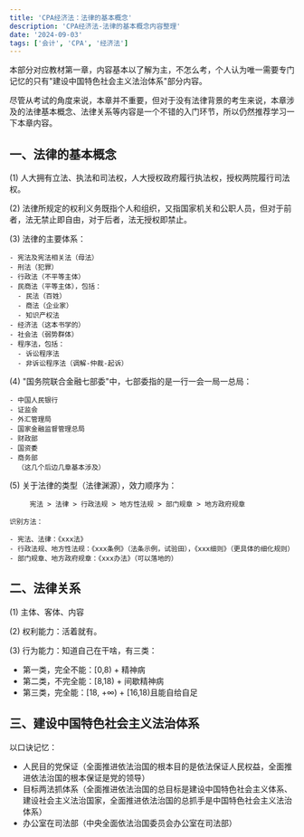 ```yaml
---
title: 'CPA经济法：法律的基本概念'
description: 'CPA经济法-法律的基本概念内容整理'
date: '2024-09-03'
tags: ['会计', 'CPA', '经济法']
---
```


本部分对应教材第一章，内容基本以了解为主，不怎么考，个人认为唯一需要专门记忆的只有"建设中国特色社会主义法治体系"部分内容。

尽管从考试的角度来说，本章并不重要，但对于没有法律背景的考生来说，本章涉及的法律基本概念、法律关系等内容是一个不错的入门环节，所以仍然推荐学习一下本章内容。

## 一、法律的基本概念

(1) 人大拥有立法、执法和司法权，人大授权政府履行执法权，授权两院履行司法权。

(2) 法律所规定的权利义务既指个人和组织，又指国家机关和公职人员，但对于前者，法无禁止即自由，对于后者，法无授权即禁止。

(3) 法律的主要体系：

    - 宪法及宪法相关法（母法）
    - 刑法（犯罪）
    - 行政法（不平等主体）
    - 民商法（平等主体），包括：
      - 民法（百姓）
      - 商法（企业家）
      - 知识产权法
    - 经济法（这本书学的）
    - 社会法（弱势群体）
    - 程序法，包括：
      - 诉讼程序法
      - 非诉讼程序法（调解-仲裁-起诉）

(4) "国务院联合金融七部委"中，七部委指的是一行一会一局一总局：

    - 中国人民银行
    - 证监会
    - 外汇管理局
    - 国家金融监督管理总局
    - 财政部
    - 国资委
    - 商务部
      （这几个后边几章基本涉及）

(5) 关于法律的类型（法律渊源），效力顺序为：

         宪法 > 法律 > 行政法规 > 地方性法规 > 部门规章 > 地方政府规章

    识别方法：

    - 宪法、法律：《xxx法》
    - 行政法规、地方性法规：《xxx条例》（法条示例，试验田），《xxx细则》（更具体的细化规则）
    - 部门规章、地方政府规章：《xxx办法》（可以落地的）

## 二、法律关系

(1) 主体、客体、内容

(2) 权利能力：活着就有。

(3) 行为能力：知道自己在干啥，有三类：

- 第一类，完全不能：[0,8) + 精神病
- 第二类，不完全能：[8,18) + 间歇精神病
- 第三类，完全能：[18, +∞) + [16,18)且能自给自足

## 三、建设中国特色社会主义法治体系

以口诀记忆：

- 人民目的党保证（全面推进依法治国的根本目的是依法保证人民权益，全面推进依法治国的根本保证是党的领导）
- 目标两法抓体系（全面推进依法治国的总目标是建设中国特色社会主义体系、建设社会主义法治国家，全面推进依法治国的总抓手是中国特色社会主义法治体系）
- 办公室在司法部（中央全面依法治国委员会办公室在司法部）

